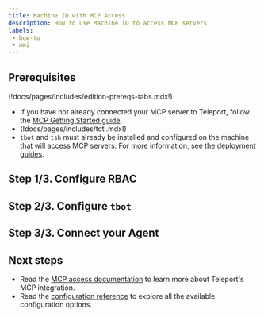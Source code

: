 ```yaml
---
title: Machine ID with MCP Access
description: How to use Machine ID to access MCP servers
labels:
 - how-to
 - mwi
---
```


## Prerequisites

(!docs/pages/includes/edition-prereqs-tabs.mdx!)

- If you have not already connected your MCP server to Teleport, follow
the [MCP Getting Started guide](../../../enroll-resources/mcp-access/getting-started.mdx).
- (!docs/pages/includes/tctl.mdx!)
- `tbot` and `tsh` must already be installed and configured on the machine that
will access MCP servers. For more information, see the
[deployment guides](../deployment/deployment.mdx).

## Step 1/3. Configure RBAC

## Step 2/3. Configure `tbot`

## Step 3/3. Connect your Agent

## Next steps

- Read the [MCP access documentation](../../../enroll-resources/mcp-access/mcp-access.mdx)
to learn more about Teleport's MCP integration.
- Read the [configuration reference](../../../reference/machine-id/configuration.mdx) to explore
all the available configuration options.
